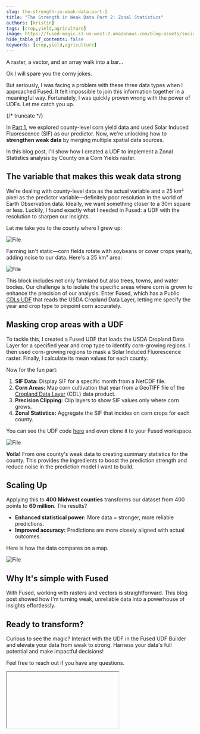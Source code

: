 ```yaml
---
slug: the-strength-in-weak-data-part-2
title: "The Strength in Weak Data Part 2: Zonal Statistics"
authors: [kristin]
tags: [crop,yield,agriculture]
image: https://fused-magic.s3.us-west-2.amazonaws.com/blog-assets/social_kristin2.png
hide_table_of_contents: false
keywords: [crop,yield,agriculture]
---
```


A raster, a vector, and an array walk into a bar…

Ok I will spare you the corny jokes.

But seriously, I was facing a problem with these three data types when I approached Fused. It felt impossible to join this information together in a meaningful way. Fortunately, I was quickly proven wrong with the power of UDFs. Let me catch you up.



<ReactPlayer playsinline={true} className="video__player" playing={true} muted={true} controls height="100%" url="https://fused-magic.s3.us-west-2.amazonaws.com/blog-assets/kristin2_1080.mp4" width="100%" />


{/* truncate */}

In [Part 1](/blog/the-strength-in-weak-data/), we explored county-level corn yield data and used Solar Induced Fluorescence (SIF) as our predictor. Now, we're unlocking how to **strengthen weak data** by merging multiple spatial data sources.

In this blog post, I'll show how I created a UDF to implement a Zonal Statistics analysis by County on a Corn Yields raster.



## The variable that makes this weak data strong

We're dealing with county-level data as the actual variable and a 25 km² pixel as the predictor variable—definitely poor resolution in the world of Earth Observation data. Ideally, we want something closer to a 30m square or less. Luckily, I found exactly what I needed in Fused: a UDF with the resolution to sharpen our insights.

Let me take you to the county where I grew up:


<div style={{textAlign: 'center'}}>
<img src={ImgK1} alt="File" style={{width: 800}} />
</div>

Farming isn't static—corn fields rotate with soybeans or cover crops yearly, adding noise to our data. Here's a 25 km² area:


<div style={{textAlign: 'center'}}>
<img src={ImgK2} alt="File" style={{width: 800}} />
</div>


This block includes not only farmland but also trees, towns, and water bodies. Our challenge is to isolate the specific areas where corn is grown to enhance the precision of our analysis. Enter Fused, which has a Public [CDLs UDF](https://www.fused.io/workbench/catalog/CDLs_Tile_Example-a9f78d6d-4820-44ac-9032-5d19591e1a55) that reads the USDA Cropland Data Layer, letting me specify the year and crop type to pinpoint corn accurately.

## Masking crop areas with a UDF

To tackle this, I created a Fused UDF that loads the USDA Cropland Data Layer for a specified year and crop type to identify corn-growing regions. I then used corn-growing regions to mask a Solar Induced Fluorescence raster. Finally, I calculate its mean values for each county.

Now for the fun part:

1. **SIF Data:** Display SIF for a specific month from a NetCDF file.
2. **Corn Areas:** Map corn cultivation that year from a GeoTIFF file of the [Cropland Data Layer](https://nassgeodata.gmu.edu/CropScape/) (CDL) data product.
3. **Precision Clipping:** Clip layers to show SIF values only where corn grows.
4. **Zonal Statistics:** Aggregate the SIF that incides on corn crops for each county.

You can see the UDF code [here](https://www.fused.io/workbench/catalog/Crop_Mask_Zonal_Statistics-dc1e6bf9-e2e6-4a1b-9061-094bc4825978) and even clone it to your Fused workspace.



<div style={{textAlign: 'center'}}>
<img src={ImgK3} alt="File" style={{width: 800}} />
</div>


**Voila!** From one county's weak data to creating summary statistics for the county. This provides the ingredients to boost the prediction strength and reduce noise in the prediction model I want to build.

## Scaling Up

Applying this to **400 Midwest counties** transforms our dataset from 400 points to **60 million**. The results?

- **Enhanced statistical power:** More data = stronger, more reliable predictions.
- **Improved accuracy:** Predictions are more closely aligned with actual outcomes.

Here is how the data compares on a map.


<div style={{textAlign: 'center'}}>
<img src={ImgK4} alt="File" style={{width: 800}} />
</div>


## Why It's simple with Fused

With Fused, working with rasters and vectors is straightforward. This blog post showed how I'm turning weak, unreliable data into a powerhouse of insights effortlessly.

## Ready to transform?

Curious to see the magic? Interact with the UDF in the Fused UDF Builder and elevate your data from weak to strong. Harness your data's full potential and make impactful decisions!

Feel free to reach out if you have any questions.



<Iframe
  id="iframe-1"
  code={BUFFER_CODE}
  requirements={[
    "/pyarrow/pyarrow-17.0.0-cp312-cp312-pyodide_2024_0_wasm32.whl",
    "micropip",
    "pyodide-unix-timezones",
    "geopandas",
    "requests",
    "xarray",
    "yarl",
    "streamlit-folium",
    "fused"
  ]}
  height={500}
/>
